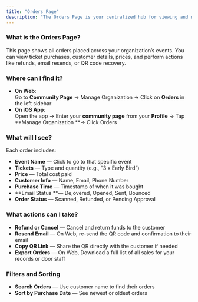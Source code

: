 ```yaml
---
title: "Orders Page"
description: "The Orders Page is your centralized hub for viewing and managing every purchase across your events. Whether you're checking ticket quantities or issuing a refund, this page gives you full control over the attendee experience."
---
```


### What is the Orders Page?

This page shows all orders placed across your organization’s events. You can view ticket purchases, customer details, prices, and perform actions like refunds, email resends, or QR code recovery.

### Where can I find it?

- **On Web**:\
  Go to **Community Page** → Manage Organization → Click on **Orders** in the left sidebar
- **On iOS App**:\
  Open the app → Enter your **community page** from your **Profile** → Tap \*\*Manage Organization \*\*→ Click Orders

### What will I see?

Each order includes:

- **Event Name** — Click to go to that specific event
- **Tickets** — Type and quantity (e.g., “3 x Early Bird”)
- **Price** — Total cost paid
- **Customer Info** — Name, Email, Phone Number
- **Purchase Time** — Timestamp of when it was bought
- \*\*Email Status \*\*— De;overed, Opened, Sent, Bounced
- **Order Status** — Scanned, Refunded, or Pending Approval

### What actions can I take?

- **Refund or Cancel** — Cancel and return funds to the customer
- **Resend Email** — On Web, re-send the QR code and confirmation to their email
- **Copy QR Link** — Share the QR directly with the customer if needed
- **Export Orders** — On Web, Download a full list of all sales for your records or door staff

### Filters and Sorting

- **Search Orders** — Use customer name to find their orders
- **Sort by Purchase Date** — See newest or oldest orders